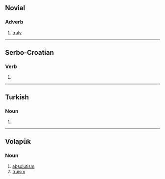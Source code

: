 ==Novial==

===Adverb===
{{head|nov|adverb}}

# [[truly]]

----

==Serbo-Croatian==

===Verb===
{{sh-verb-form}}

# {{inflection of|sh|veriti||1|s|pres}}

----

==Turkish==

===Noun===
{{head|tr|noun form}}

# {{inflection of|tr|veri||1|s|simple present|possessive}}

----

==Volapük==

===Noun===
{{head|vo|noun}}

# [[absolutism]]
# [[truism]]